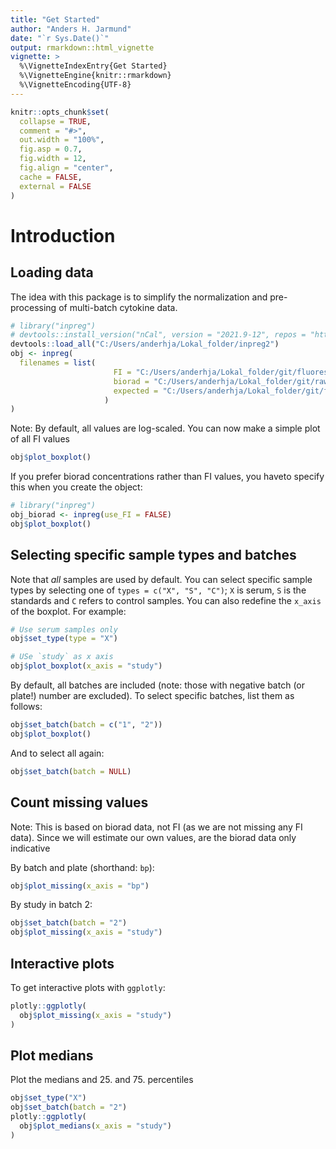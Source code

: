 ```yaml
---
title: "Get Started"
author: "Anders H. Jarmund"
date: "`r Sys.Date()`"
output: rmarkdown::html_vignette
vignette: >
  %\VignetteIndexEntry{Get Started}
  %\VignetteEngine{knitr::rmarkdown}
  %\VignetteEncoding{UTF-8}
---
```


```r
knitr::opts_chunk$set(
  collapse = TRUE,
  comment = "#>",
  out.width = "100%", 
  fig.asp = 0.7,
  fig.width = 12,
  fig.align = "center",
  cache = FALSE,
  external = FALSE
)
```

# Introduction

<script src="js/hideOutput.js"></script>
<style>
.showopt {
  background-color: #004c93;
  color: #FFFFFF; 
  width: 150px;
  height: 20px;
  text-align: center;
  vertical-align: middle !important;
  float: left;
  font-family: sans-serif;
  border-radius: 8px;
}

.showopt:hover {
    background-color: #dfe4f2;
    color: #004c93;
}

.showopttext::before{
  content: "Show/Hide Source"
}

pre.plot {
  background-color: white !important;
}
</style>

## Loading data

The idea with this package is to simplify the normalization and pre-processing of multi-batch cytokine data.

```r
# library("inpreg")
# devtools::install_version("nCal", version = "2021.9-12", repos = "http://cran.us.r-project.org")
devtools::load_all("C:/Users/anderhja/Lokal_folder/inpreg2")
obj <- inpreg(
  filenames = list(
                       FI = "C:/Users/anderhja/Lokal_folder/git/fluorescens_alle.csv",
                       biorad = "C:/Users/anderhja/Lokal_folder/git/raw_alle.csv",
                       expected = "C:/Users/anderhja/Lokal_folder/git/fluorescens_expected.csv"
                     )
)
```

Note: By default, all values are log-scaled. You can now make a simple plot of all FI values

```r
obj$plot_boxplot()
```

If you prefer biorad concentrations rather than FI values, you haveto specify this when you create the object:

```r
# library("inpreg")
obj_biorad <- inpreg(use_FI = FALSE)
obj$plot_boxplot()
```

## Selecting specific sample types and batches

Note that _all_ samples are used by default. You can select specific sample types by selecting one of `types = c("X", "S", "C")`; `X` is serum, `S` is the standards and `C` refers to control samples. You can also redefine the `x_axis` of the boxplot. For example:

```r
# Use serum samples only
obj$set_type(type = "X")

# USe `study` as x axis
obj$plot_boxplot(x_axis = "study")
```

By default, all batches are included (note: those with negative batch (or plate!) number are excluded). To select specific batches, list them as follows:

```r
obj$set_batch(batch = c("1", "2"))
obj$plot_boxplot()
```

And to select all again:

```r
obj$set_batch(batch = NULL)
```

## Count missing values

Note: This is based on biorad data, not FI (as we are not missing any FI data). Since we will estimate our own values, are the biorad data only indicative

By batch and plate (shorthand: `bp`):

```r
obj$plot_missing(x_axis = "bp")
```

By study in batch 2:

```r
obj$set_batch(batch = "2")
obj$plot_missing(x_axis = "study")
```

## Interactive plots

To get interactive plots with `ggplotly`:

```r
plotly::ggplotly(
  obj$plot_missing(x_axis = "study")
)
```

## Plot medians

Plot the medians and 25. and 75. percentiles

```r
obj$set_type("X")
obj$set_batch(batch = "2")
plotly::ggplotly(
  obj$plot_medians(x_axis = "study")
)
```
